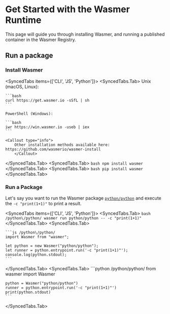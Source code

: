 
# Get Started with the Wasmer Runtime

This page will guide you through installing Wasmer, and running a published container in the Wasmer Registry.

## Run a package

<div className="steps-container">

### Install Wasmer

<SyncedTabs items={['CLI', 'JS', 'Python']}>
  <SyncedTabs.Tab>
    Unix (macOS, Linux):

    ```bash
    curl https://get.wasmer.io -sSfL | sh
    ```

    PowerShell (Windows):

    ```bash
    iwr https://win.wasmer.io -useb | iex
    ```

    <Callout type="info">
        Other installation methods available here: https://github.com/wasmerio/wasmer-install
        </Callout>

  </SyncedTabs.Tab>
  <SyncedTabs.Tab>
    ```bash
    npm install wasmer
    ```
  </SyncedTabs.Tab>
  <SyncedTabs.Tab>
    ```bash
    pip install wasmer
    ```
  </SyncedTabs.Tab>
</SyncedTabs>

### Run a Package

Let's say you want to run the Wasmer package [`python/python`](https://wasmer.io/python/python) and execute the `-c "print(1+1)"` to print a result.

<SyncedTabs items={['CLI', 'JS', 'Python']}>
  <SyncedTabs.Tab>
    ```bash /python\/python/
    wasmer run python/python -- -c "print(1+1)"
    ```
  </SyncedTabs.Tab>
  <SyncedTabs.Tab>

    ```js /python\/python/
    import Wasmer from "wasmer";

    let python = new Wasmer("python/python");
    let runner = python.entrypoint.run('-c "print(1+1)"');
    console.log(python.stdout);
    ```

  </SyncedTabs.Tab>
  <SyncedTabs.Tab>
    ```python /python\/python/
    from wasmer import Wasmer

    python = Wasmer("python/python")
    runner = python.entrypoint.run('-c "print(1+1)"')
    print(python.stdout)
    ```
  </SyncedTabs.Tab>
</SyncedTabs>

</div>
